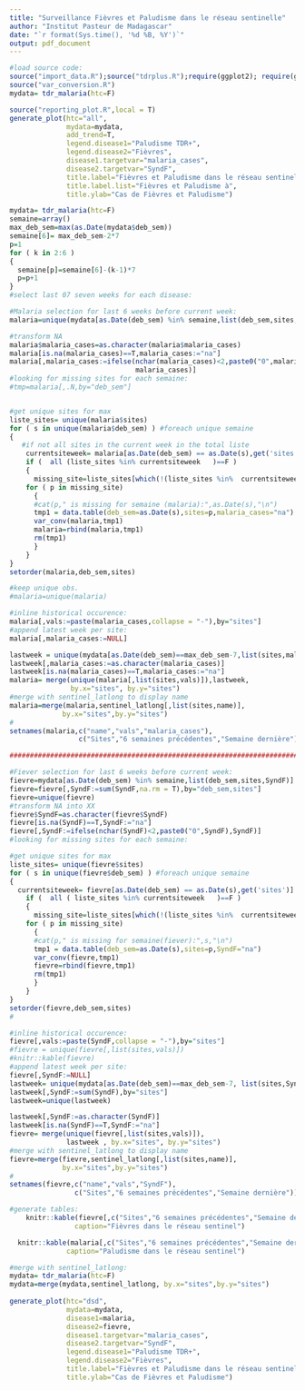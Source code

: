 ```yaml
---
title: "Surveillance Fièvres et Paludisme dans le réseau sentinelle"
author: "Institut Pasteur de Madagascar"
date: "`r format(Sys.time(), '%d %B, %Y')`"
output: pdf_document
---
```




```r
#load source code:
source("import_data.R");source("tdrplus.R");require(ggplot2); require(gridExtra)
source("var_conversion.R")
mydata= tdr_malaria(htc=F)

source("reporting_plot.R",local = T)
generate_plot(htc="all",
              mydata=mydata,
              add_trend=T,
              legend.disease1="Paludisme TDR+",
              legend.disease2="Fièvres",
              disease1.targetvar="malaria_cases",
              disease2.targetvar="SyndF",
              title.label="Fièvres et Paludisme dans le réseau sentinel",
              title.label.list="Fièvres et Paludisme à",
              title.ylab="Cas de Fièvres et Paludisme")
```


```r
mydata= tdr_malaria(htc=F)
semaine=array()
max_deb_sem=max(as.Date(mydata$deb_sem))
semaine[6]= max_deb_sem-2*7 
p=1
for ( k in 2:6 )
{
  semaine[p]=semaine[6]-(k-1)*7
  p=p+1
}
#select last 07 seven weeks for each disease:

#Malaria selection for last 6 weeks before current week:
malaria=unique(mydata[as.Date(deb_sem) %in% semaine,list(deb_sem,sites,malaria_cases)])

#transform NA
malaria$malaria_cases=as.character(malaria$malaria_cases)
malaria[is.na(malaria_cases)==T,malaria_cases:="na"]
malaria[,malaria_cases:=ifelse(nchar(malaria_cases)<2,paste0("0",malaria_cases),
                               malaria_cases)]
#looking for missing sites for each semaine:
#tmp=malaria[,.N,by="deb_sem"]


#get unique sites for max
liste_sites= unique(malaria$sites)
for ( s in unique(malaria$deb_sem) ) #foreach unique semaine
{ 
   #if not all sites in the current week in the total liste
    currentsiteweek= malaria[as.Date(deb_sem) == as.Date(s),get('sites')]
    if (  all (liste_sites %in% currentsiteweek   )==F )
    {
      missing_site=liste_sites[which(!(liste_sites %in%  currentsiteweek))]
    for ( p in missing_site)
      {
      #cat(p," is missing for semaine (malaria):",as.Date(s),"\n")
      tmp1 = data.table(deb_sem=as.Date(s),sites=p,malaria_cases="na")
      var_conv(malaria,tmp1)
      malaria=rbind(malaria,tmp1)
      rm(tmp1)
      }
    }
}
setorder(malaria,deb_sem,sites)

#keep unique obs.
#malaria=unique(malaria)

#inline historical occurence:
malaria[,vals:=paste(malaria_cases,collapse = "-"),by="sites"]
#append latest week per site:
malaria[,malaria_cases:=NULL]

lastweek = unique(mydata[as.Date(deb_sem)==max_deb_sem-7,list(sites,malaria_cases)])
lastweek[,malaria_cases:=as.character(malaria_cases)]
lastweek[is.na(malaria_cases)==T,malaria_cases:="na"]
malaria= merge(unique(malaria[,list(sites,vals)]),lastweek, 
               by.x="sites", by.y="sites")
#merge with sentinel_latlong to display name
malaria=merge(malaria,sentinel_latlong[,list(sites,name)],
             by.x="sites",by.y="sites")
#
setnames(malaria,c("name","vals","malaria_cases"),
                 c("Sites","6 semaines précédentes","Semaine dernière"))

##################################################################################

#Fiever selection for last 6 weeks before current week:
fievre=mydata[as.Date(deb_sem) %in% semaine,list(deb_sem,sites,SyndF)]
fievre=fievre[,SyndF:=sum(SyndF,na.rm = T),by="deb_sem,sites"]
fievre=unique(fievre)
#transform NA into XX
fievre$SyndF=as.character(fievre$SyndF)
fievre[is.na(SyndF)==T,SyndF:="na"]
fievre[,SyndF:=ifelse(nchar(SyndF)<2,paste0("0",SyndF),SyndF)]
#looking for missing sites for each semaine:

#get unique sites for max
liste_sites= unique(fievre$sites)
for ( s in unique(fievre$deb_sem) ) #foreach unique semaine
{ 
  currentsiteweek= fievre[as.Date(deb_sem) == as.Date(s),get('sites')]
    if (  all ( liste_sites %in% currentsiteweek   )==F )
    {
      missing_site=liste_sites[which(!(liste_sites %in%  currentsiteweek))]
    for ( p in missing_site)
      {
      #cat(p," is missing for semaine(fiever):",s,"\n")
      tmp1 = data.table(deb_sem=as.Date(s),sites=p,SyndF="na")
      var_conv(fievre,tmp1)
      fievre=rbind(fievre,tmp1)
      rm(tmp1)
      }
    }
}
setorder(fievre,deb_sem,sites)
#

#inline historical occurence:
fievre[,vals:=paste(SyndF,collapse = "-"),by="sites"]
#fievre = unique(fievre[,list(sites,vals)])
#knitr::kable(fievre)
#append latest week per site:
fievre[,SyndF:=NULL]
lastweek= unique(mydata[as.Date(deb_sem)==max_deb_sem-7, list(sites,SyndF)])
lastweek[,SyndF:=sum(SyndF),by="sites"]
lastweek=unique(lastweek)

lastweek[,SyndF:=as.character(SyndF)]
lastweek[is.na(SyndF)==T,SyndF:="na"]                           
fievre= merge(unique(fievre[,list(sites,vals)]),
              lastweek , by.x="sites", by.y="sites")
#merge with sentinel_latlong to display name
fievre=merge(fievre,sentinel_latlong[,list(sites,name)],
             by.x="sites",by.y="sites")
#                
setnames(fievre,c("name","vals","SyndF"),
                c("Sites","6 semaines précédentes","Semaine dernière"))

#generate tables:
    knitr::kable(fievre[,c("Sites","6 semaines précédentes","Semaine dernière"),with=F],
                caption="Fièvres dans le réseau sentinel")

  knitr::kable(malaria[,c("Sites","6 semaines précédentes","Semaine dernière"),with=F],
              caption="Paludisme dans le réseau sentinel")
```

```r


#merge with sentinel_latlong:
mydata= tdr_malaria(htc=F)
mydata=merge(mydata,sentinel_latlong, by.x="sites",by.y="sites")
                    
generate_plot(htc="dsd",
              mydata=mydata,
              disease1=malaria,
              disease2=fievre,
              disease1.targetvar="malaria_cases",
              disease2.targetvar="SyndF",
              legend.disease1="Paludisme TDR+",
              legend.disease2="Fièvres",
              title.label="Fièvres et Paludisme dans le réseau sentinel",
              title.ylab="Cas de Fièvres et Paludisme")

```
